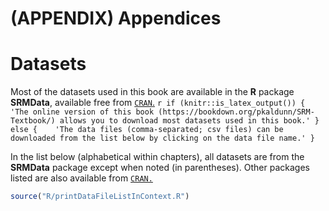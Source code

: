 
# (APPENDIX) Appendices {-}

# Datasets {#AppendixDataSets}

Most of the datasets used in this book are available in the **R**\ package **SRMData**, available free from [`CRAN`.](https://CRAN.R-project.org/package=SRMData)
`r if (knitr::is_latex_output()) {
  'The online version of this book (https://bookdown.org/pkaldunn/SRM-Textbook/) allows you to download most datasets used in this book.'
} else {
   'The data files (comma-separated; csv files) can be downloaded from the list below by clicking on the data file name.'
}`

In the list below (alphabetical within chapters), all datasets are from the **SRMData** package except when noted (in parentheses).
Other packages listed are also available from [`CRAN.`](https://CRAN.R-project.org)



<!-- ```{r, child = if (knitr::is_html_output()) './children/DataSets.Rmd'} -->
<!-- ``` -->


```{=latex}
\begin{small}
```


```r
source("R/printDataFileListInContext.R")  
```


```{=latex}
\end{small}
```




